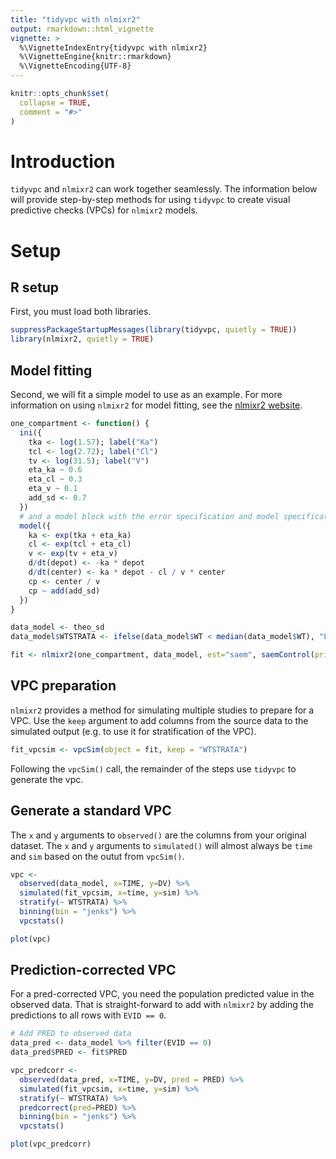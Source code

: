 ```yaml
---
title: "tidyvpc with nlmixr2"
output: rmarkdown::html_vignette
vignette: >
  %\VignetteIndexEntry{tidyvpc with nlmixr2}
  %\VignetteEngine{knitr::rmarkdown}
  %\VignetteEncoding{UTF-8}
---
```


```r
knitr::opts_chunk$set(
  collapse = TRUE,
  comment = "#>"
)
```

# Introduction

`tidyvpc` and `nlmixr2` can work together seamlessly.  The information below
will provide step-by-step methods for using `tidyvpc` to create visual
predictive checks (VPCs) for `nlmixr2` models.

# Setup

## R setup

First, you must load both libraries.

```r
suppressPackageStartupMessages(library(tidyvpc, quietly = TRUE))
library(nlmixr2, quietly = TRUE)
```

## Model fitting

Second, we will fit a simple model to use as an example.  For more information
on using `nlmixr2` for model fitting, see the [nlmixr2 website](https://nlmixr2.org/).

```r
one_compartment <- function() {
  ini({
    tka <- log(1.57); label("Ka")
    tcl <- log(2.72); label("Cl")
    tv <- log(31.5); label("V")
    eta_ka ~ 0.6
    eta_cl ~ 0.3
    eta_v ~ 0.1
    add_sd <- 0.7
  })
  # and a model block with the error specification and model specification
  model({
    ka <- exp(tka + eta_ka)
    cl <- exp(tcl + eta_cl)
    v <- exp(tv + eta_v)
    d/dt(depot) <- -ka * depot
    d/dt(center) <- ka * depot - cl / v * center
    cp <- center / v
    cp ~ add(add_sd)
  })
}

data_model <- theo_sd
data_model$WTSTRATA <- ifelse(data_model$WT < median(data_model$WT), "Low weight", "High weight")

fit <- nlmixr2(one_compartment, data_model, est="saem", saemControl(print=0))
```

## VPC preparation

`nlmixr2` provides a method for simulating multiple studies to prepare for a
VPC.  Use the `keep` argument to add columns from the source data to the
simulated output (e.g. to use it for stratification of the VPC).

```r
fit_vpcsim <- vpcSim(object = fit, keep = "WTSTRATA")
```

Following the `vpcSim()` call, the remainder of the steps use `tidyvpc` to
generate the vpc.

## Generate a standard VPC

The `x` and `y` arguments to `observed()` are the columns from your original
dataset.  The `x` and `y` arguments to `simulated()` will almost always be
`time` and `sim` based on the outut from `vpcSim()`.

```r
vpc <-
  observed(data_model, x=TIME, y=DV) %>%
  simulated(fit_vpcsim, x=time, y=sim) %>%
  stratify(~ WTSTRATA) %>%
  binning(bin = "jenks") %>%
  vpcstats()
```

```r
plot(vpc)
```

## Prediction-corrected VPC

For a pred-corrected VPC, you need the population predicted value in the
observed data.  That is straight-forward to add with `nlmixr2` by adding the
predictions to all rows with `EVID == 0`.

```r
# Add PRED to observed data
data_pred <- data_model %>% filter(EVID == 0)
data_pred$PRED <- fit$PRED

vpc_predcorr <-
  observed(data_pred, x=TIME, y=DV, pred = PRED) %>%
  simulated(fit_vpcsim, x=time, y=sim) %>%
  stratify(~ WTSTRATA) %>%
  predcorrect(pred=PRED) %>%
  binning(bin = "jenks") %>%
  vpcstats()
```

```r
plot(vpc_predcorr)
```
